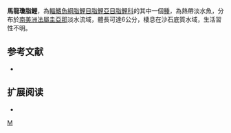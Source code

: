 {{Speciesbox 
| taxon = Jupiaba maroniensis
| status = NE
| status_system = IUCN3.1
| authority =  [[Géry|Géry]], [[Planquette|Planquette]] & [[Le_Bail|Le Bail]], 1996
| synonyms = *''Astyanax maroniensis''<br /><small>Géry, Planquette & Le Bail, 1996</small>
*''Jubiaba maroniensis''<br /><small>Géry, Planquette & Le Bail, 1996</small>
}}
'''馬龍瓊脂鯉'''，為[[輻鰭魚綱|輻鰭魚綱]][[脂鯉目|脂鯉目]][[脂鯉亞目|脂鯉亞目]][[脂鯉科|脂鯉科]]的其中一個[[種|種]]，為熱帶淡水魚，分布於[[南美洲|南美洲]][[法屬圭亞那|法屬圭亞那]]淡水流域，體長可達6公分，棲息在沙石底質水域，生活習性不明。

==参考文献==
{{refbegin}}
*{{FishBase_species|genus=Jupiaba|species=maroniensis|year=2013|month=12}}
{{refend}}

== 扩展阅读 ==
{{refbegin}}
*{{wikispecies-inline|Jupiaba maroniensis|馬龍瓊脂鯉}}
{{refend}}
{{Taxonbar|from=Q6415966}}

[[Category:瓊脂鯉屬|M]]


{{魚類小作品}}